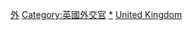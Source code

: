 {{Catmore|英國外交及聯邦事務大臣}}
{{Commonscat|Foreign Secretaries of the United Kingdom}}

[[Category:英国国务大臣|外]]
[[Category:英國外交官|Category:英國外交官]]
[[Category:英國外交及聯邦事務部|*]]
[[Category:各國外交首長|United Kingdom]]